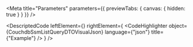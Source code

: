 
<Meta title="Parameters" parameters={{ previewTabs: { canvas: { hidden: true } } }} />

<DescriptedCode
  leftElement={<CouchdbSsmListQueryDTODesc />}
  rightElement={
    <CodeHighlighter
      object={CouchdbSsmListQueryDTOVisualJson}
      language={"json"}
      title={"Example"}
    />
  }
/>
